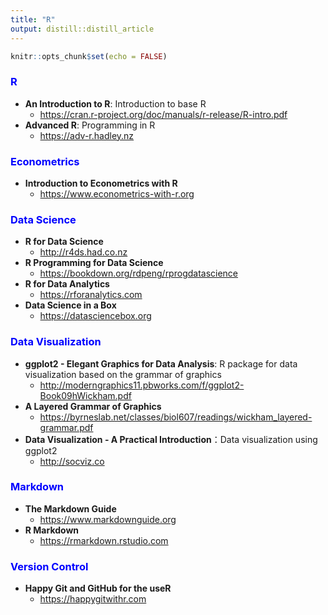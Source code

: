 ```yaml
---
title: "R"
output: distill::distill_article
---
```


```r
knitr::opts_chunk$set(echo = FALSE)
```


### <span style="color:blue;">R</span>

- **An Introduction to R**: Introduction to base R
   -  <https://cran.r-project.org/doc/manuals/r-release/R-intro.pdf>{target="_blank"}

- **Advanced R**: Programming in R
   - <https://adv-r.hadley.nz>{target="_blank"}


### <span style="color:blue;">Econometrics</span>

- **Introduction to Econometrics with R** 
   -  <https://www.econometrics-with-r.org>{target="_blank"}


### <span style="color:blue;">Data Science</span>
- **R for Data Science** 
   -  <http://r4ds.had.co.nz>{target="_blank"}
    
- **R Programming for Data Science**
   - <https://bookdown.org/rdpeng/rprogdatascience>{target="_blank"}
    
- **R for Data Analytics**
   - <https://rforanalytics.com>{target="_blank"}

- **Data Science in a Box**
   - <https://datasciencebox.org>{target="_blank"}



### <span style="color:blue;">Data Visualization</span>
- **ggplot2 - Elegant Graphics for Data Analysis**: R package for data visualization based on the grammar of graphics
   - <http://moderngraphics11.pbworks.com/f/ggplot2-Book09hWickham.pdf>{target="_blank"} 
     
- **A Layered Grammar of Graphics** 
   - <https://byrneslab.net/classes/biol607/readings/wickham_layered-grammar.pdf>{target="_blank"}

- **Data Visualization - A Practical Introduction**：Data visualization using ggplot2
   - <http://socviz.co>{target="_blank"}



### <span style="color:blue;">Markdown</span>
- **The Markdown Guide**
   - <https://www.markdownguide.org>{target="_blank"}
       
- **R Markdown**
   - <https://rmarkdown.rstudio.com>{target="_blank"}
    
        

### <span style="color:blue;">Version Control</span> 
- **Happy Git and GitHub for the useR**
   - <https://happygitwithr.com>{target="_blank"}


